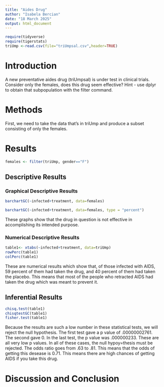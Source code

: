 ```yaml
---
title: "Aides Drug"
author: "Isabela Bercian"
date: "18 March 2025"
output: html_document
---
```


```r
require(tidyverse)
require(tigerstats)
triUmp <-read.csv(file="triUmpsal.csv",header=TRUE)
```

# Introduction

<!--In this section you explain what you are trying to show.  Where did the data come from?  What is the research or other question you are trying to answer?.  If you skimp in this section expect to be marked down in your grade. Paint a picture of the project a couple of paragraphs is expected!-->

A new  preventative aides drug (triUmpsal) is under test in clinical trials. Consider only the females, does this drug seem effective?  Hint - use dplyr to obtain that subpopulation with the filter command.

# Methods

<!--Decide on your methods:  use "variable analysis" or other appropriate descriptors.  Make sure to choose at least one graphical method and at least one numerical method. Discuss what data manipulations may be needed for example subsetting or other binning procedures and what sort of graphical displays and inferential tools will be used!-->

First, we need to take the data that's in triUmp and produce a subset consisting of only the females. 

# Results

```r
females <- filter(triUmp, gender=="F")
```


<!--Divide this section into two sub-sections:  One for your descriptive  results and one for your inferential results.!-->

## Descriptive Results

### Graphical Descriptive Results

```r
barchartGC(~infected+treatment, data=females)
```



```r
barchartGC(~infected+treatment, data=females, type = "percent")
```

These graphs show that the drug in question is not effective in accomplishing its intended purpose. 


<!--Graphical results here.  Make sure to show your code.  Provide appropriate labels for axes, giving units if possible, and provide a good title for the graph, too.  Use the graphical results to describe the patterns if any that exist in the data as focused toward the research question. Bottom line is to explain the features of the graph that are relevant to conforming or departing to what is expected by your null hypothesis !-->

### Numerical Descriptive Results

<!--Numerical results go here. Use the numerical results to describe the patterns if any that exist in the data as focused toward the research question!-->

```r
table1<- xtabs(~infected+treatment, data=triUmp)
rowPerc(table1)
colPerc(table1)
```

These are numerical results which show that, of those infected with AIDS, 59 percent of them had taken the drug, and 40 percent of them had taken the placebo. This means that most of the people who retracted AIDS had taken the drug which was meant to prevent it. 

## Inferential Results

<!--State hypothesis clearly.  Make sure your discussion of the inferential test covers all the aspects that the test output produces, such as test statistic, p-value etc.  Make a decision about the null hypothesis, explain the assumptions on which the selected test/procedure was based, and why the chosen procedure satisfys the assumptions and is appropriate to answer the research question!-->

```r
chisq.test(table1)
chisqtestGC(table1)
fisher.test(table1)
```

Because the results are such a low number in these statistical tests, we will reject the null hypothesis. The first test gave a p value of .00000002761. The second gave 0. In the last test, the p value was .000000233. These are all very low p values. In all of these cases, the null hypoy=thesis must be rejected. The odds ratio goes from .63 to .81. This means that the odds of getting this desease is 0.71. This means there are high chances of getting AIDS if you take this drug. 

# Discussion and Conclusion

<!--Discussion and conclusion here.  If you found a relationship be sure to consider whether the relationship occurs because one of the variavbles causes the other, or whether they perhasps are related for some other reason.  Watch the chapter 6 videos from the GeorgeTown videos collection.!-->
